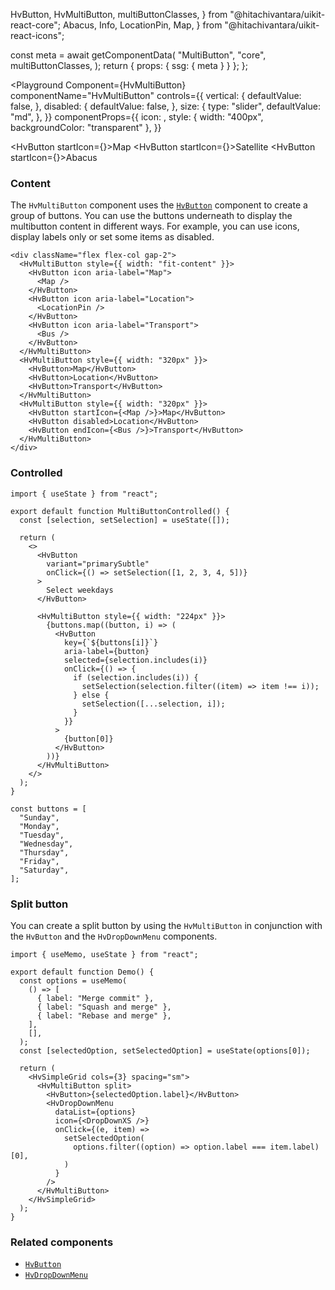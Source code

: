   HvButton,
  HvMultiButton,
  multiButtonClasses,
} from "@hitachivantara/uikit-react-core";
  Abacus,
  Info,
  LocationPin,
  Map,
} from "@hitachivantara/uikit-react-icons";


  const meta = await getComponentData(
    "MultiButton",
    "core",
    multiButtonClasses,
  );
  return { props: { ssg: { meta } } };
};

<Description />

<Page>

<Playground
  Component={HvMultiButton}
  componentName="HvMultiButton"
  controls={{
    vertical: {
      defaultValue: false,
    },
    disabled: {
      defaultValue: false,
    },
    size: {
      type: "slider",
      defaultValue: "md",
    },
  }}
  componentProps={{
    icon: <Info />,
    style: { width: "400px", backgroundColor: "transparent" },
  }}
>
  <HvButton startIcon={<Map />}>Map</HvButton>
  <HvButton startIcon={<LocationPin />}>Satellite</HvButton>
  <HvButton startIcon={<Abacus />}>Abacus</HvButton>
</Playground>

### Content

The `HvMultiButton` component uses the [`HvButton`](/components/button) component to create a group of buttons.
You can use the buttons underneath to display the multibutton content in different ways.
For example, you can use icons, display labels only or set some items as disabled.

```tsx live
<div className="flex flex-col gap-2">
  <HvMultiButton style={{ width: "fit-content" }}>
    <HvButton icon aria-label="Map">
      <Map />
    </HvButton>
    <HvButton icon aria-label="Location">
      <LocationPin />
    </HvButton>
    <HvButton icon aria-label="Transport">
      <Bus />
    </HvButton>
  </HvMultiButton>
  <HvMultiButton style={{ width: "320px" }}>
    <HvButton>Map</HvButton>
    <HvButton>Location</HvButton>
    <HvButton>Transport</HvButton>
  </HvMultiButton>
  <HvMultiButton style={{ width: "320px" }}>
    <HvButton startIcon={<Map />}>Map</HvButton>
    <HvButton disabled>Location</HvButton>
    <HvButton endIcon={<Bus />}>Transport</HvButton>
  </HvMultiButton>
</div>
```

### Controlled

```tsx live
import { useState } from "react";

export default function MultiButtonControlled() {
  const [selection, setSelection] = useState([]);

  return (
    <>
      <HvButton
        variant="primarySubtle"
        onClick={() => setSelection([1, 2, 3, 4, 5])}
      >
        Select weekdays
      </HvButton>

      <HvMultiButton style={{ width: "224px" }}>
        {buttons.map((button, i) => (
          <HvButton
            key={`${buttons[i]}`}
            aria-label={button}
            selected={selection.includes(i)}
            onClick={() => {
              if (selection.includes(i)) {
                setSelection(selection.filter((item) => item !== i));
              } else {
                setSelection([...selection, i]);
              }
            }}
          >
            {button[0]}
          </HvButton>
        ))}
      </HvMultiButton>
    </>
  );
}

const buttons = [
  "Sunday",
  "Monday",
  "Tuesday",
  "Wednesday",
  "Thursday",
  "Friday",
  "Saturday",
];
```

### Split button

You can create a split button by using the `HvMultiButton` in conjunction with the `HvButton` and the `HvDropDownMenu` components.

```tsx live
import { useMemo, useState } from "react";

export default function Demo() {
  const options = useMemo(
    () => [
      { label: "Merge commit" },
      { label: "Squash and merge" },
      { label: "Rebase and merge" },
    ],
    [],
  );
  const [selectedOption, setSelectedOption] = useState(options[0]);

  return (
    <HvSimpleGrid cols={3} spacing="sm">
      <HvMultiButton split>
        <HvButton>{selectedOption.label}</HvButton>
        <HvDropDownMenu
          dataList={options}
          icon={<DropDownXS />}
          onClick={(e, item) =>
            setSelectedOption(
              options.filter((option) => option.label === item.label)[0],
            )
          }
        />
      </HvMultiButton>
    </HvSimpleGrid>
  );
}
```

### Related components

- [`HvButton`](/components/button)
- [`HvDropDownMenu`](/components/drop-down-menu)

</Page>
